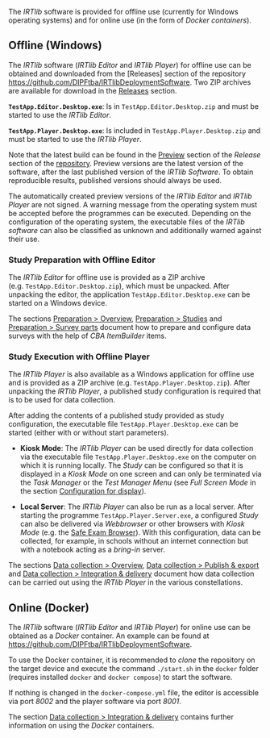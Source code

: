 The *IRTlib* software is provided for offline use (currently for Windows operating systems) and for online use (in the form of *Docker containers*).

## Offline (Windows)

The *IRTlib* software (*IRTlib Editor* and *IRTlib Player*) for offline use can be obtained and downloaded from the [Releases] section of the repository <https://github.com/DIPFtba/IRTlibDeploymentSoftware>. Two ZIP archives are available for download in the [Releases](https://github.com/DIPFtba/IRTlibDeploymentSoftware/releases) section.

**`TestApp.Editor.Desktop.exe`**: Is in `TestApp.Editor.Desktop.zip` and must be started to use the *IRTlib Editor*. 

**`TestApp.Player.Desktop.exe`**: Is included in `TestApp.Player.Desktop.zip` and must be started to use the *IRTlib Player*. 

::: {.callout-note collapse="true" title="Note: Versions from the current development as *Preview*."}
Note that the latest build can be found in the [Preview](https://github.com/DIPFtba/IRTlibDeploymentSoftware/releases/tag/preview-231025) section of the *Release* section of the [repository](https://github.com/DIPFtba/IRTlibDeploymentSoftware/releases). Preview versions are the latest version of the software, after the last published version of the *IRTlib Software*. To obtain reproducible results, published versions should always be used. 
:::

::: {.callout-warning collapse="false" title="Note: Warning message at programme start"}
The automatically created preview versions of the *IRTlib Editor* and *IRTlib Player* are not signed. A warning message from the operating system must be accepted before the programmes can be executed. Depending on the configuration of the operating system, the executable files of the *IRTlib software* can also be classified as unknown and additionally warned against their use. 
:::

### Study Preparation with Offline Editor

The *IRTlib Editor* for offline use is provided as a ZIP archive (e.g. `TestApp.Editor.Desktop.zip`), which must be unpacked. After unpacking the editor, the application `TestApp.Editor.Desktop.exe` can be started on a Windows device.

The sections [Preparation > Overview](preparation-overview.qmd), [Preparation > Studies](preparation-studies.qmd) and [Preparation > Survey parts](preparation-parts.qmd) document how to prepare and configure data surveys with the help of *CBA ItemBuilder* items.

### Study Execution with Offline Player 

The *IRTlib Player* is also available as a Windows application for offline use and is provided as a ZIP archive (e.g. `TestApp.Player.Desktop.zip`). After unpacking the *IRTlib Player*, a published study configuration is required that is to be used for data collection.  

After adding the contents of a published study provided as study configuration, the executable file `TestApp.Player.Desktop.exe` can be started (either with or without start parameters). 

* **Kiosk Mode**: The *IRTlib Player* can be used directly for data collection via the executable file `TestApp.Player.Desktop.exe` on the computer on which it is running locally. The *Study* can be configured so that it is displayed in a *Kiosk Mode* on one screen and can only be terminated via the *Task Manager* or the *Test Manager Menu* (see *Full Screen Mode* in the section [Configuration for display](preparation-studies.html#configuration-for-display)).

* **Local Server**: The *IRTlib Player* can also be run as a local server. After starting the programme `TestApp.Player.Server.exe`, a configured *Study* can also be delivered via *Webbrowser* or other browsers with *Kiosk Mode* (e.g. the [Safe Exam Browser](https://safeexambrowser.org/)). With this configuration, data can be collected, for example, in schools without an internet connection but with a notebook acting as a *bring-in* server.

The sections [Data collection > Overview](data-collection-overview.qmd), [Data collection > Publish & export](data-collection-publish-and-export.qmd) and [Data collection > Integration & delivery](data-collection-player-integration.qmd) document how data collection can be carried out using the *IRTlib Player* in the various constellations. 

## Online (Docker)

The *IRTlib* software (*IRTlib Editor* and *IRTlib Player*) for online use can be obtained as a *Docker* container. An example can be found at <https://github.com/DIPFtba/IRTlibDeploymentSoftware>. 

To use the Docker container, it is recommended to *clone* the repository on the target device and execute the command `./start.sh` in the `docker` folder (requires installed `docker` and `docker compose`) to start the software.

If nothing is changed in the `docker-compose.yml` file, the editor is accessible via port *8002* and the player software via port *8001*.

The section [Data collection > Integration & delivery](data-collection-player-integration.qmd) contains further information on using the *Docker* containers. 
